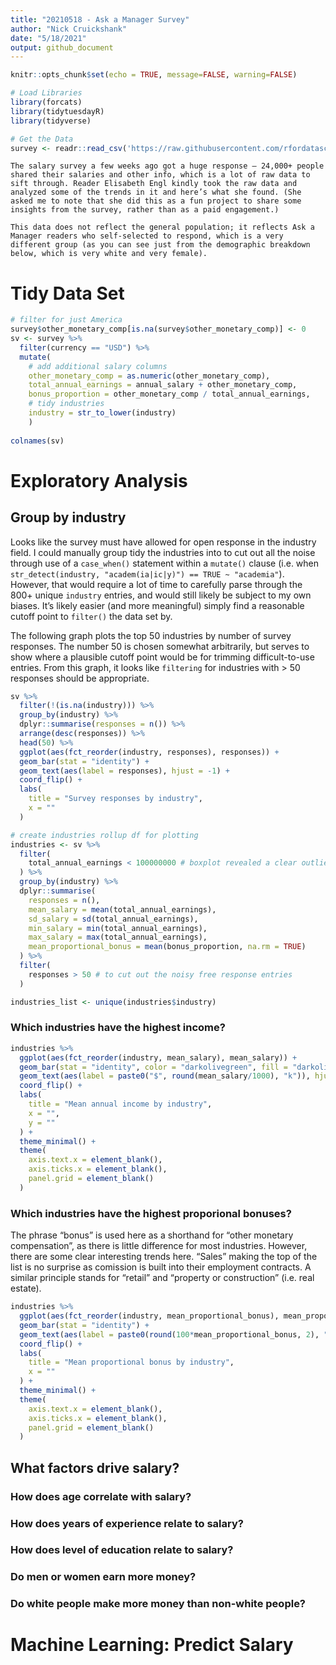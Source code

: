 ```yaml
---
title: "20210518 - Ask a Manager Survey"
author: "Nick Cruickshank"
date: "5/18/2021"
output: github_document
---
```


```r
knitr::opts_chunk$set(echo = TRUE, message=FALSE, warning=FALSE)
```

```r
# Load Libraries
library(forcats)
library(tidytuesdayR)
library(tidyverse)
```

```r
# Get the Data
survey <- readr::read_csv('https://raw.githubusercontent.com/rfordatascience/tidytuesday/master/data/2021/2021-05-18/survey.csv')
```

    The salary survey a few weeks ago got a huge response — 24,000+ people shared their salaries and other info, which is a lot of raw data to sift through. Reader Elisabeth Engl kindly took the raw data and analyzed some of the trends in it and here’s what she found. (She asked me to note that she did this as a fun project to share some insights from the survey, rather than as a paid engagement.)

    This data does not reflect the general population; it reflects Ask a Manager readers who self-selected to respond, which is a very different group (as you can see just from the demographic breakdown below, which is very white and very female).

# Tidy Data Set

```r
# filter for just America
survey$other_monetary_comp[is.na(survey$other_monetary_comp)] <- 0
sv <- survey %>%
  filter(currency == "USD") %>%
  mutate(
    # add additional salary columns
    other_monetary_comp = as.numeric(other_monetary_comp),
    total_annual_earnings = annual_salary + other_monetary_comp,
    bonus_proportion = other_monetary_comp / total_annual_earnings,
    # tidy industries
    industry = str_to_lower(industry)
    )
  
colnames(sv)
```

# Exploratory Analysis

## Group by industry

Looks like the survey must have allowed for open response in the industry field. I could manually group tidy the industries into to cut out all the noise through use of a `case_when()` statement within a `mutate()` clause (i.e. when `str_detect(industry, "academ(ia|ic|y)") == TRUE ~ "academia"`). However, that would require a lot of time to carefully parse through the 800+ unique `industry` entries, and would still likely be subject to my own biases. It's likely easier (and more meaningful) simply find a reasonable cutoff point to `filter()` the data set by. 

The following graph plots the top 50 industries by number of survey responses. The number 50 is chosen somewhat arbitrarily, but serves to show where a plausible cutoff point would be for trimming difficult-to-use entries. From this graph, it looks like `filtering` for industries with > 50 responses should be appropriate.

```r
sv %>%
  filter(!(is.na(industry))) %>%
  group_by(industry) %>%
  dplyr::summarise(responses = n()) %>%
  arrange(desc(responses)) %>%
  head(50) %>%
  ggplot(aes(fct_reorder(industry, responses), responses)) + 
  geom_bar(stat = "identity") + 
  geom_text(aes(label = responses), hjust = -1) +
  coord_flip() + 
  labs(
    title = "Survey responses by industry",
    x = ""
  )
```



```r
# create industries rollup df for plotting
industries <- sv %>%
  filter(
    total_annual_earnings < 100000000 # boxplot revealed a clear outlier here
  ) %>%
  group_by(industry) %>%
  dplyr::summarise(
    responses = n(),
    mean_salary = mean(total_annual_earnings),
    sd_salary = sd(total_annual_earnings),
    min_salary = min(total_annual_earnings),
    max_salary = max(total_annual_earnings),
    mean_proportional_bonus = mean(bonus_proportion, na.rm = TRUE)
  ) %>%
  filter(
    responses > 50 # to cut out the noisy free response entries
  )

industries_list <- unique(industries$industry)
```

### Which industries have the highest income?

```r
industries %>%
  ggplot(aes(fct_reorder(industry, mean_salary), mean_salary)) + 
  geom_bar(stat = "identity", color = "darkolivegreen", fill = "darkolivegreen1") + 
  geom_text(aes(label = paste0("$", round(mean_salary/1000), "k")), hjust = 1, color = "darkolivegreen") +
  coord_flip() + 
  labs(
    title = "Mean annual income by industry",
    x = "",
    y = ""
  ) +
  theme_minimal() +
  theme(
    axis.text.x = element_blank(),
    axis.ticks.x = element_blank(),
    panel.grid = element_blank()
  )
```

### Which industries have the highest proporional bonuses?

The phrase "bonus" is used here as a shorthand for "other monetary compensation", as there is little difference for most industries. However, there are some clear interesting trends here. "Sales" making the top of the list is no surprise as comission is built into their employment contracts. A similar principle stands for "retail" and "property or construction" (i.e. real estate).

```r
industries %>%
  ggplot(aes(fct_reorder(industry, mean_proportional_bonus), mean_proportional_bonus)) + 
  geom_bar(stat = "identity") + 
  geom_text(aes(label = paste0(round(100*mean_proportional_bonus, 2), "%")), hjust = -0.5) +
  coord_flip() + 
  labs(
    title = "Mean proportional bonus by industry",
    x = ""
  ) + 
  theme_minimal() +
  theme(
    axis.text.x = element_blank(),
    axis.ticks.x = element_blank(),
    panel.grid = element_blank()
  )
```

## What factors drive salary?

### How does age correlate with salary?

### How does years of experience relate to salary?

### How does level of education relate to salary?

### Do men or women earn more money?

### Do white people make more money than non-white people?

# Machine Learning: Predict Salary
